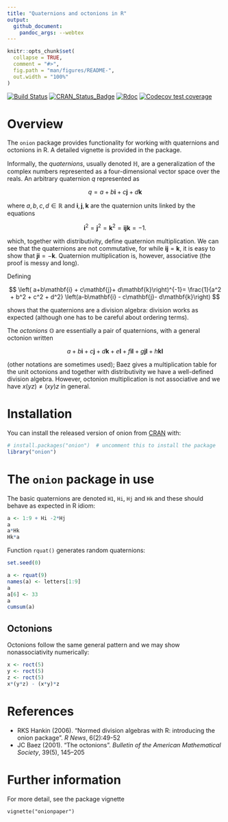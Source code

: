 ```yaml
---
title: "Quaternions and octonions in R"
output:
  github_document:
    pandoc_args: --webtex
---
```


<!-- README.md is generated from README.Rmd. Please edit that file -->

```r
knitr::opts_chunk$set(
  collapse = TRUE,
  comment = "#>",
  fig.path = "man/figures/README-",
  out.width = "100%"
)
```


<!-- badges: start -->
[![Build Status](https://travis-ci.com/RobinHankin/onion.svg?branch=master)](https://travis-ci.com/RobinHankin/onion)
[![CRAN_Status_Badge](https://www.r-pkg.org/badges/version/onion)](https://cran.r-project.org/package=onion)
[![Rdoc](https://www.rdocumentation.org/badges/version/onion)](https://www.rdocumentation.org/packages/onion)
[![Codecov test coverage](https://codecov.io/gh/RobinHankin/onion/branch/master/graph/badge.svg)](https://codecov.io/gh/RobinHankin/onion/branch/master)
<!-- badges: end -->

# Overview

The `onion` package provides functionality for working with
quaternions and octonions in R.  A detailed vignette is provided in
the package.

Informally, the *quaternions*, usually denoted $\mathbb{H}$, are a
generalization of the complex numbers represented as a
four-dimensional vector space over the reals.  An arbitrary quaternion
$q$ represented as

$$
q=a + b\mathbf{i} + c\mathbf{j}+ d\mathbf{k}
$$

where $a,b,c,d\in\mathbb{R}$ and $\mathbf{i},\mathbf{j},\mathbf{k}$
are the quaternion units linked by the equations

$$
\mathbf{i}^2=
\mathbf{j}^2=
\mathbf{k}^2=
\mathbf{i}\mathbf{j}\mathbf{k}=-1.$$

which, together with distributivity, define quaternion multiplication.
We can see that the quaternions are not commutative, for while
$\mathbf{i}\mathbf{j}=\mathbf{k}$, it is easy to show that
$\mathbf{j}\mathbf{i}=-\mathbf{k}$.  Quaternion multiplication is,
however, associative (the proof is messy and long).

Defining

$$
\left( a+b\mathbf{i} + c\mathbf{j}+ d\mathbf{k}\right)^{-1}=
\frac{1}{a^2 + b^2 + c^2 + d^2}
\left(a-b\mathbf{i} - c\mathbf{j}- d\mathbf{k}\right)
$$

shows that the quaternions are a division algebra: division works as
expected (although one has to be careful about ordering terms).


The *octonions* $\mathbb{O}$ are essentially a pair of quaternions,
with a general octonion written

$$a+b\mathbf{i}+c\mathbf{j}+d\mathbf{k}+e\mathbf{l}+f\mathbf{il}+g\mathbf{jl}+h\mathbf{kl}$$

(other notations are sometimes used); Baez gives a multiplication
table for the unit octonions and together with distributivity we have
a well-defined division algebra.  However, octonion multiplication is
not associative and we have $x(yz)\neq (xy)z$ in general.

# Installation

You can install the released version of onion from
[CRAN](https://CRAN.R-project.org) with:

```r
# install.packages("onion")  # uncomment this to install the package
library("onion")
```

# The `onion` package in use

The basic quaternions are denoted `H1`, `Hi`, `Hj` and
`Hk` and these should behave as expected in R idiom:

```r
a <- 1:9 + Hi -2*Hj
a
a*Hk
Hk*a
```

Function `rquat()` generates random quaternions:

```r
set.seed(0)
```

```r
a <- rquat(9)
names(a) <- letters[1:9]
a
a[6] <- 33
a
cumsum(a)
```

## Octonions

Octonions follow the same general pattern and we may show
nonassociativity numerically:

```r
x <- roct(5)
y <- roct(5)
z <- roct(5)
x*(y*z) - (x*y)*z
```

# References

- RKS Hankin (2006).  "Normed division algebras with R: introducing the onion package". _R News_, 6(2):49-52
- JC Baez (2001). "The octonions".  _Bulletin of the American Mathematical Society_, 39(5), 145--205


# Further information

For more detail, see the package vignette

`vignette("onionpaper")`
